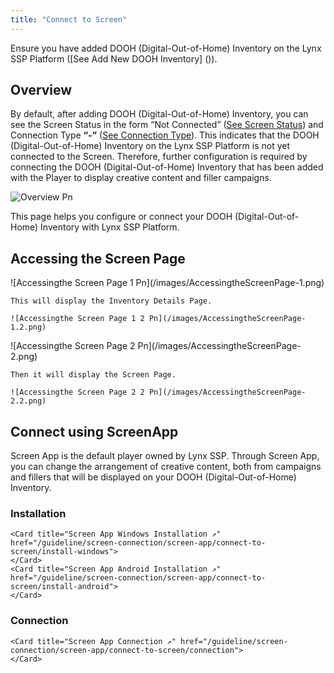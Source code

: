 ```yaml
---
title: "Connect to Screen"
---
```


Ensure you have added DOOH (Digital-Out-of-Home) Inventory on the Lynx SSP Platform ([See Add New DOOH Inventory] ()).

## Overview

By default, after adding DOOH (Digital-Out-of-Home) Inventory, you can see the Screen Status in the form “Not Connected” ([See Screen Status]()) and Connection Type **“-”** ([See Connection Type]()). This indicates that the DOOH (Digital-Out-of-Home) Inventory on the Lynx SSP Platform is not yet connected to the Screen. Therefore, further configuration is required by connecting the DOOH (Digital-Out-of-Home) Inventory that has been added with the Player to display creative content and filler campaigns.

![Overview Pn](/images/Overview.png)

This page helps you configure or connect your DOOH (Digital-Out-of-Home) Inventory with Lynx SSP Platform.

## Accessing the Screen Page 

<Steps>
  <Step title="Click the “Action” button & Click “Edit”">
    ![Accessingthe Screen Page 1 Pn](/images/AccessingtheScreenPage-1.png)

    This will display the Inventory Details Page.

    ![Accessingthe Screen Page 1 2 Pn](/images/AccessingtheScreenPage-1.2.png)
  </Step>
  <Step title="Click the “Screen” Tab">
    ![Accessingthe Screen Page 2 Pn](/images/AccessingtheScreenPage-2.png)

    Then it will display the Screen Page.

    ![Accessingthe Screen Page 2 2 Pn](/images/AccessingtheScreenPage-2.2.png)
  </Step>
</Steps>

## Connect using ScreenApp

Screen App is the default player owned by Lynx SSP. Through Screen App, you can change the arrangement of creative content, both from campaigns and fillers that will be displayed on your DOOH (Digital-Out-of-Home) Inventory.

### Installation
   
    <Card title="Screen App Windows Installation ↗" href="/guideline/screen-connection/screen-app/connect-to-screen/install-windows">
    </Card>
    <Card title="Screen App Android Installation ↗" href="/guideline/screen-connection/screen-app/connect-to-screen/install-android">
    </Card>
    
### Connection
   
    <Card title="Screen App Connection ↗" href="/guideline/screen-connection/screen-app/connect-to-screen/connection">
    </Card>